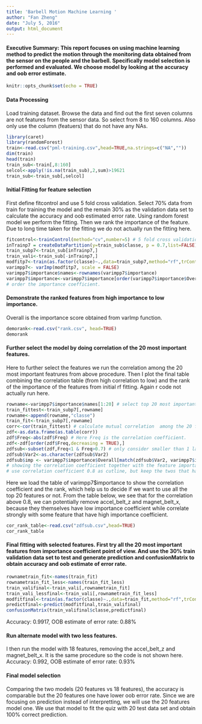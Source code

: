 ```yaml
---
title: 'Barbell Motion Machine Learning '
author: "Fan Zheng"
date: "July 5, 2016"
output: html_document
---
```

#### Executive Summary: This report focuses on using machine learning method to predict the motion through the monitoring data obtained from the sensor on the people and the barbell. Specifically model selection is performed and evaluated. We choose model by looking at the accuracy and oob error estimate. 

```r
knitr::opts_chunk$set(echo = TRUE)
```

#### Data Processing
Load training dataset. Browse the data and find out the first seven columns are not features from the sensor data. So select from 8 to 160 columns. Also only use the column (featuers) that do not have any NAs. 
```r
library(caret)
library(randomForest)
train<-read.csv("pml-training.csv",head=TRUE,na.strings=c("NA",""))
dim(train)
head(train)
train_sub<-train[,8:160]
selcol<-apply(!is.na(train_sub),2,sum)>19621
train_sub<-train_sub[,selcol]
```

#### Initial Fitting for feature selection
First define fitcontrol and use 5 fold cross validation. Select 70% data from train for training the model and the remain 30% as the validation data set to calculate the accuracy and oob estimated error rate. Using random forest model we perform the fitting. Then we rank the importance of the feature.
Due to long time taken for the fitting we do not actually run the fitting here. 

```r
fitcontrol<-trainControl(method="cv",number=5) # 5 fold cross validation
inTrainp7 = createDataPartition(y=train_sub$classe, p = 0.7,list=FALSE)
train_subp7<-train_sub[inTrainp7,]
train_vali<-train_sub[-inTrainp7,]
modfitp7<-train(as.factor(classe)~.,data=train_subp7,method="rf",trControl=fitcontrol,prox=TRUE)
varimpp7<- varImp(modfitp7, scale = FALSE)
varimpp7$importance$names<-rownames(varimpp7$importance)
varimpp7$importance<-varimpp7$importance[order(varimpp7$importance$Overall,decreasing = TRUE),]
# order the importance coefficient.
```

#### Demonstrate the ranked features from high importance to low importance.
Overall is the importance score obtained from varImp function.
```r
demorank<-read.csv("rank.csv", head=TRUE)
demorank
```

#### Further select the model by doing correlation of the 20 most important features.
Here to further select the features we run the correlation among the 20 most important featrures from above procedure. Then I plot the final table combining the correlation table (from high correlation to low) and the rank of the importance of the features from initial rf fitting. Again r code not actually run here.

```r
rowname<-varimpp7$importance$names[1:20] # select top 20 most important features.
train_fittest<-train_subp7[,rowname]
rowname<-append(rowname,"classe")
train_fit<-train_subp7[,rowname]
corr<-cor(train_fittest) # calculate mutual correlation  among the 20 featrues.
zdf<-as.data.frame(as.table(corr))
zdf$Freq<-abs(zdf$Freq) # Here Freq is the correlation coefficient.
zdf<-zdf[order(zdf$Freq,decreasing = TRUE),]
zdfsub<-subset(zdf,Freq<1 & Freq>0.7) # only consider smaller than 1 larger than 0.7 ones
zdfsub$Var2<-as.character(zdfsub$Var2)
zdfsub$imp <- varimpp7$importance$Overall[match(zdfsub$Var2, varimpp7$importance$names)]
# showing the correlation coefficient together with the feature importance coefficient.
# use correlation coefficient 0.8 as cutline, but keep the twos that has high importance coefficient, so just get rid of accel_belt_z and magnet_belt_x, and keep both roll_belt and yaw_belt.
```

Here we load the table of varimpp7$importance to show the correlation coefficient and the rank, which help us to decide if we want to use all the top 20 features or not. From the table below, we see that for the correlation above 0.8, we can potentially remove accel_belt_z and magnet_belt_x, because they themselves have low importance coefficient while correlate strongly with some feature that have high importance coefficient.
```r
cor_rank_table<-read.csv("zdfsub.csv",head=TRUE)
cor_rank_table
```

#### Final fitting with selected features. First try all the 20 most important features from importance coefficient point of view. And use the 30% train validation data set to test and generate prediction and confusionMatrix to obtain accuracy and oob estimate of error rate.

```r
rownametrain_fit<-names(train_fit)
rownametrain_fit_less<-names(train_fit_less)
train_valifinal<-train_vali[,rownametrain_fit]
train_vali_lessfinal<-train_vali[,rownametrain_fit_less]
modfitfinal<-train(as.factor(classe)~.,data=train_fit,method="rf",trControl=fitcontrol,prox=TRUE)
predictfinal<-predict(modfitfinal,train_valifinal)
confusionMatrix(train_valifinal$classe,predictfinal)
```
Accuracy: 0.9917, OOB estimate of  error rate: 0.88%

#### Run alternate model with two less features.
I then run the model with 18 features, removing the accel_belt_z and magnet_belt_x. It is the same procedure so the code is not shown here.
Accuracy: 0.992, OOB estimate of  error rate: 0.93%

#### Final model selection
Comparing the two models (20 features vs 18 features), the accuracy is comparable but the 20 features one have lower oob error rate. Since we are focusing on prediction instead of interpretting, we will use the 20 features model one. We use that model to fit the quiz with 20 test data set and obtain 100% correct prediction.
